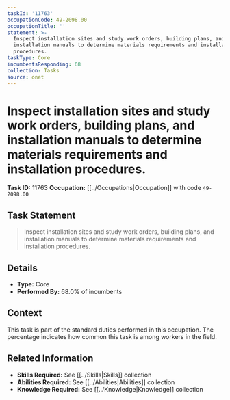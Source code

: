 ```yaml
---
taskId: '11763'
occupationCode: 49-2098.00
occupationTitle: ''
statement: >-
  Inspect installation sites and study work orders, building plans, and
  installation manuals to determine materials requirements and installation
  procedures.
taskType: Core
incumbentsResponding: 68
collection: Tasks
source: onet
---
```

# Inspect installation sites and study work orders, building plans, and installation manuals to determine materials requirements and installation procedures.

**Task ID:** 11763
**Occupation:** [[../Occupations|Occupation]] with code `49-2098.00`

## Task Statement

> Inspect installation sites and study work orders, building plans, and installation manuals to determine materials requirements and installation procedures.

## Details

- **Type:** Core
- **Performed By:** 68.0% of incumbents

## Context

This task is part of the standard duties performed in this occupation. The percentage indicates how common this task is among workers in the field.

## Related Information

- **Skills Required:** See [[../Skills|Skills]] collection
- **Abilities Required:** See [[../Abilities|Abilities]] collection
- **Knowledge Required:** See [[../Knowledge|Knowledge]] collection
